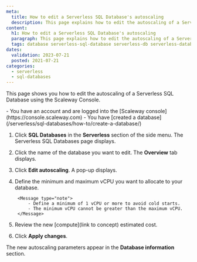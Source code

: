 ```yaml
---
meta:
  title: How to edit a Serverless SQL Database's autoscaling
  description: This page explains how to edit the autoscaling of a Serverless SQL Database
content:
  h1: How to edit a Serverless SQL Database's autoscaling
  paragraph: This page explains how to edit the autoscaling of a Serverless SQL Database
  tags: database serverless-sql-database serverless-db serverless-database postgresql 
dates:
  validation: 2023-07-21
  posted: 2021-07-21
categories:
  - serverless
  - sql-databases
---
```


This page shows you how to edit the autoscaling of a Serverless SQL Database using the Scaleway Console.

<Macro id="iam-requirements" />

<Message type="requirement">
  - You have an account and are logged into the [Scaleway console](https://console.scaleway.com)
  - You have [created a database](/serverless/sql-databases/how-to/create-a-database/)
</Message>

1. Click **SQL Databases** in the **Serverless** section of the side menu. The Serverless SQL Databases page displays.

2. Click the name of the database you want to edit. The **Overview** tab displays.

3. Click **Edit autoscaling**. A pop-up displays.

4. Define the minimum and maximum vCPU you want to allocate to your database.

        <Message type="note">
            - Define a minimum of 1 vCPU or more to avoid cold starts.
            - The minimum vCPU cannot be greater than the maximum vCPU.
        </Message>

5. Review the new [compute](link to concept) estimated cost.

6. Click **Apply changes**.

The new autoscaling parameters appear in the **Database information** section.

